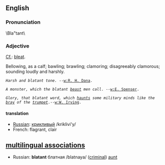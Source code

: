 ==English==
===Pronunciation===
\Bla"tant\

===Adjective===
[[Cf.]]: [[bleat]].

Bellowing, as a calf; bawling; brawling; clamoring;
disagreeably clamorous; sounding loudly and harshly.

 ''Harsh and blatant tone.'' --[[w:R. H. Dana]].

 ''A monster, which the blatant [[beast]] men call''. --[[w:E. Spenser]].

 ''Glory, that blatant word, which [[haunt]]s some military minds like the [[bray]] of the [[trumpet]]''.--[[w:W. Irving]].

====translation====
*[[Russian]]: [[:ru:крикливый|крикливый]] /kriklivi'y/
*French: flagrant, clair

==[[multilingual associations]]==
*Russian: '''blatant''' блатная /blatnaya/ ([[criminal]]) [[aunt]]